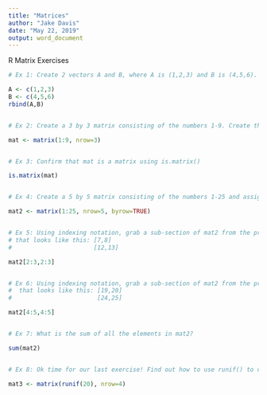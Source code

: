 ```yaml
---
title: "Matrices"
author: "Jake Davis"
date: "May 22, 2019"
output: word_document
---
```


R Matrix Exercises
```r
# Ex 1: Create 2 vectors A and B, where A is (1,2,3) and B is (4,5,6). With these vectors, use the cbind() or rbind() function to create a 2 by 3 matrix from the vectors. You'll need to figure out which of these binding functions is the correct choice.

A <- c(1,2,3)
B <- c(4,5,6)
rbind(A,B)


# Ex 2: Create a 3 by 3 matrix consisting of the numbers 1-9. Create this matrix using the shortcut 1:9 and by specifying the nrow argument in the matrix() function call. Assign this matrix to the variable mat

mat <- matrix(1:9, nrow=3)


# Ex 3: Confirm that mat is a matrix using is.matrix()

is.matrix(mat)


# Ex 4: Create a 5 by 5 matrix consisting of the numbers 1-25 and assign it to the variable mat2. The top row should be the numbers 1-5.

mat2 <- matrix(1:25, nrow=5, byrow=TRUE)


# Ex 5: Using indexing notation, grab a sub-section of mat2 from the previous exercise  
# that looks like this: [7,8]
#                       [12,13]

mat2[2:3,2:3]


# Ex 6: Using indexing notation, grab a sub-section of mat2 from the previous exercise  
#  that looks like this: [19,20]
#                        [24,25]

mat2[4:5,4:5]


# Ex 7: What is the sum of all the elements in mat2?

sum(mat2)


# Ex 8: Ok time for our last exercise! Find out how to use runif() to create a 4 by 5 matrix consisting of 20 random numbers (4*5=20).

mat3 <- matrix(runif(20), nrow=4)


``` 

